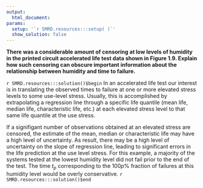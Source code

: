 ```yaml
---
output:
  html_document:
params:
  setup: '`r SMRD.resources:::setup( )`'
  show_solution: false
---
```


__There was a considerable amount of censoring at low levels of humidity in the printed circuit accelerated life test data shown in Figure 1.9.  Explain how such censoring can obscure important information about the relationship between humidity and time to failure.__

`r SMRD.resources:::solution()$begin`
In an accelerated life test our interest is in translating the observed times to failure at one or more elevated stress levels to some use-level stress.  Usually, this is accomplished by extrapolating a regression line through a specific life quantile (mean life, median life, characteristic life, etc.)  at each elevated stress level to that same life quantile at the use stress.  

If a signifigant number of observations obtained at an elevated stress are censored, the estimate of the mean, median or characteristic life may have a high level of uncertainty.  As result, there may be a high level of uncertainty on the slope of regression line, leading to significant errors in the life prediction at the use level stress. For this example, a majority of the systems tested at the lowest humidity level did not fail prior to the end of the test.  The time $t_{p}$ corresponding to the $100p\%$ fraction of failures at this humidity level would be overly conservative.
`r SMRD.resources:::solution()$end`
